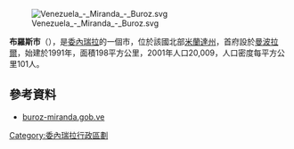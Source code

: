 [[Image:Venezuela_-_Miranda_-_Buroz.svg|right]]

'''布羅斯市'''（{{lang-es|Municipio Buroz}}），是[[委內瑞拉|委內瑞拉]]的一個市，位於該國北部[[米蘭達州|米蘭達州]]，首府設於[[曼波拉爾|曼波拉爾]]，始建於1991年，面積198平方公里，2001年人口20,009，人口密度每平方公里101人。

==參考資料==
*[http://buroz-miranda.gob.ve/ buroz-miranda.gob.ve]{{dead link|date=2017年12月 |bot=InternetArchiveBot |fix-attempted=yes }} {{es icon}}

{{Venezuela-geo-stub}}
[[Category:委內瑞拉行政區劃|Category:委內瑞拉行政區劃]]